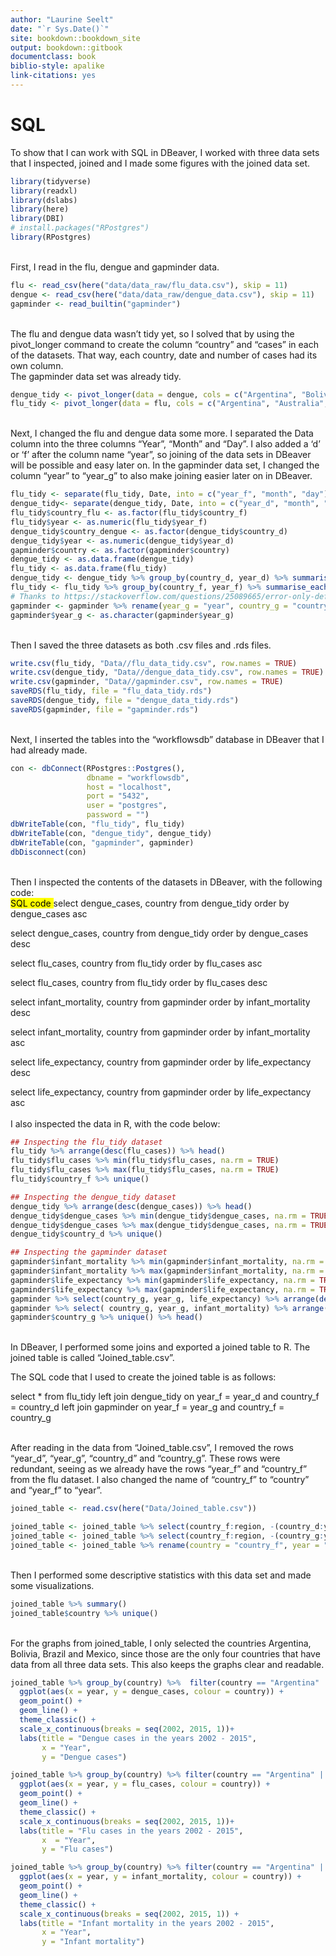 ```yaml
---
author: "Laurine Seelt"
date: "`r Sys.Date()`"
site: bookdown::bookdown_site
output: bookdown::gitbook
documentclass: book
biblio-style: apalike
link-citations: yes
---
```


# SQL

To show that I can work with SQL in DBeaver, I worked with three data sets that I inspected, joined and I made some figures with the joined data set.
<br>
```r
library(tidyverse)
library(readxl)
library(dslabs)
library(here)
library(DBI)
# install.packages("RPostgres")
library(RPostgres)
```
<br>
First, I read in the flu, dengue and gapminder data.
<br>
```r
flu <- read_csv(here("data/data_raw/flu_data.csv"), skip = 11)
dengue <- read_csv(here("data/data_raw/dengue_data.csv"), skip = 11)
gapminder <- read_builtin("gapminder")
```
<br>
The flu and dengue data wasn't tidy yet, so I solved that by using the pivot_longer command to create the column "country" and "cases" in each of the datasets. That way, each country, date and number of cases had its own column. <br>
The gapminder data set was already tidy.
<br>
```r
dengue_tidy <- pivot_longer(data = dengue, cols = c("Argentina", "Bolivia", "Brazil", "India", "Indonesia", "Mexico", "Philippines", "Singapore", "Thailand", "Venezuela"), names_to = "country_d", values_to = "dengue_cases")
flu_tidy <- pivot_longer(data = flu, cols = c("Argentina", "Australia", "Austria", "Belgium", "Bolivia", "Brazil", "Bulgaria", "Canada", "Chile", "France", "Germany", "Hungary", "Japan", "Mexico", "Netherlands", "New Zealand", "Norway", "Paraguay", "Peru", "Poland", "Romania", "Russia", "South Africa", "Spain", "Sweden", "Switzerland", "Ukraine", "United States", "Uruguay"), names_to = "country_f", values_to = "flu_cases")
```
<br>
Next, I changed the flu and dengue data some more. I separated the Data column into the three columns "Year", "Month" and "Day". I also added a 'd' or 'f' after the column name "year", so joining of the data sets in DBeaver will be possible and easy later on.
In the gapminder data set, I changed the column "year" to "year_g" to also make joining easier later on in DBeaver.
<br>
```r
flu_tidy <- separate(flu_tidy, Date, into = c("year_f", "month", "day"), sep = "-")
dengue_tidy<- separate(dengue_tidy, Date, into = c("year_d", "month", "day"), sep = "-")
flu_tidy$country_flu <- as.factor(flu_tidy$country_f)
flu_tidy$year <- as.numeric(flu_tidy$year_f)
dengue_tidy$country_dengue <- as.factor(dengue_tidy$country_d)
dengue_tidy$year <- as.numeric(dengue_tidy$year_d)
gapminder$country <- as.factor(gapminder$country)
dengue_tidy <- as.data.frame(dengue_tidy)
flu_tidy <- as.data.frame(flu_tidy)
dengue_tidy <- dengue_tidy %>% group_by(country_d, year_d) %>% summarise_each(funs(sum), dengue_cases)
flu_tidy <- flu_tidy %>% group_by(country_f, year_f) %>% summarise_each(funs(sum), flu_cases)
# Thanks to https://stackoverflow.com/questions/25089665/error-only-defined-on-a-data-frame-with-all-numeric-variables-with-ddply-on-lar for the summarise_each command :)
gapminder <- gapminder %>% rename(year_g = "year", country_g = "country")
gapminder$year_g <- as.character(gapminder$year_g)
```
<br>
Then I saved the three datasets as both .csv files and .rds files.
<br>
```r
write.csv(flu_tidy, "Data//flu_data_tidy.csv", row.names = TRUE)
write.csv(dengue_tidy, "Data//dengue_data_tidy.csv", row.names = TRUE)
write.csv(gapminder, "Data//gapminder.csv", row.names = TRUE)
saveRDS(flu_tidy, file = "flu_data_tidy.rds")
saveRDS(dengue_tidy, file = "dengue_data_tidy.rds")
saveRDS(gapminder, file = "gapminder.rds")
```
<br>
Next, I inserted the tables into the "workflowsdb" database in DBeaver that I had already made.
<br>
```r
con <- dbConnect(RPostgres::Postgres(),
                 dbname = "workflowsdb",
                 host = "localhost",
                 port = "5432",
                 user = "postgres",
                 password = "")
dbWriteTable(con, "flu_tidy", flu_tidy)
dbWriteTable(con, "dengue_tidy", dengue_tidy)
dbWriteTable(con, "gapminder", gapminder)
dbDisconnect(con)
```
<br>
Then I inspected the contents of the datasets in DBeaver, with the following code:
<br>
<mark> SQL code </mark>
select dengue_cases, country 
from dengue_tidy
order by dengue_cases asc

select dengue_cases, country
from dengue_tidy
order by dengue_cases desc

select flu_cases, country
from flu_tidy
order by flu_cases asc

select flu_cases, country
from flu_tidy
order by flu_cases desc

select infant_mortality, country
from gapminder
order by infant_mortality desc 

select infant_mortality, country
from gapminder
order by infant_mortality asc

select life_expectancy, country
from gapminder
order by life_expectancy desc

select life_expectancy, country
from gapminder
order by life_expectancy asc
<br>
<br>
I also inspected the data in R, with the code below:
<br>
```r
## Inspecting the flu_tidy dataset
flu_tidy %>% arrange(desc(flu_cases)) %>% head()
flu_tidy$flu_cases %>% min(flu_tidy$flu_cases, na.rm = TRUE)
flu_tidy$flu_cases %>% max(flu_tidy$flu_cases, na.rm = TRUE)
flu_tidy$country_f %>% unique()

## Inspecting the dengue_tidy dataset
dengue_tidy %>% arrange(desc(dengue_cases)) %>% head()
dengue_tidy$dengue_cases %>% min(dengue_tidy$dengue_cases, na.rm = TRUE)
dengue_tidy$dengue_cases %>% max(dengue_tidy$dengue_cases, na.rm = TRUE)
dengue_tidy$country_d %>% unique()

## Inspecting the gapminder dataset
gapminder$infant_mortality %>% min(gapminder$infant_mortality, na.rm = TRUE)
gapminder$infant_mortality %>% max(gapminder$infant_mortality, na.rm = TRUE)
gapminder$life_expectancy %>% min(gapminder$life_expectancy, na.rm = TRUE)
gapminder$life_expectancy %>% max(gapminder$life_expectancy, na.rm = TRUE)
gapminder %>% select(country_g, year_g, life_expectancy) %>% arrange(desc(life_expectancy)) %>% head
gapminder %>% select( country_g, year_g, infant_mortality) %>% arrange(desc(infant_mortality)) %>% head()
gapminder$country_g %>% unique() %>% head()
```
<br>
In DBeaver, I performed some joins and exported a joined table to R. The joined table is called "Joined_table.csv".
<br>

The SQL code that I used to create the joined table is as follows:

select *
from flu_tidy
left join dengue_tidy on year_f = year_d
and country_f = country_d
left join gapminder on year_f = year_g
and country_f = country_g

<br>
After reading in the data from "Joined_table.csv", I removed the rows "year_d", "year_g", "country_d" and "country_g". These rows were redundant, seeing as we already have the rows "year_f" and "country_f" from the flu dataset. I also changed the name of "country_f" to "country" and "year_f" to "year".
<br>
```r
joined_table <- read.csv(here("Data/Joined_table.csv"))

joined_table <- joined_table %>% select(country_f:region, -(country_d:year_d))
joined_table <- joined_table %>% select(country_f:region, -(country_g:year_g))
joined_table <- joined_table %>% rename(country = "country_f", year = "year_f")
```
<br>
Then I performed some descriptive statistics with this data set and made some visualizations.
<br>
```r
joined_table %>% summary()
joined_table$country %>% unique()
```
<br>
For the graphs from joined_table, I only selected the countries Argentina, Bolivia, Brazil and Mexico, since those are the only four countries that have data from all three data sets. This also keeps the graphs clear and readable.
<br>
```r
joined_table %>% group_by(country) %>%  filter(country == "Argentina" | country == "Bolivia" | country == "Brazil"| country == "Mexico") %>% 
  ggplot(aes(x = year, y = dengue_cases, colour = country)) +
  geom_point() +
  geom_line() +
  theme_classic() +
  scale_x_continuous(breaks = seq(2002, 2015, 1))+
  labs(title = "Dengue cases in the years 2002 - 2015",
       x = "Year",
       y = "Dengue cases")

joined_table %>% group_by(country) %>% filter(country == "Argentina" | country == "Bolivia" | country == "Brazil"| country == "Mexico") %>%
  ggplot(aes(x = year, y = flu_cases, colour = country)) +
  geom_point() +
  geom_line() +
  theme_classic() +
  scale_x_continuous(breaks = seq(2002, 2015, 1))+
  labs(title = "Flu cases in the years 2002 - 2015",
       x  = "Year", 
       y = "Flu cases")

joined_table %>% group_by(country) %>% filter(country == "Argentina" | country == "Bolivia" | country == "Brazil"| country == "Mexico") %>%
  ggplot(aes(x = year, y = infant_mortality, colour = country)) +
  geom_point() +
  geom_line() +
  theme_classic() +
  scale_x_continuous(breaks = seq(2002, 2015, 1)) +
  labs(title = "Infant mortality in the years 2002 - 2015",
       x = "Year",
       y = "Infant mortality")
```

